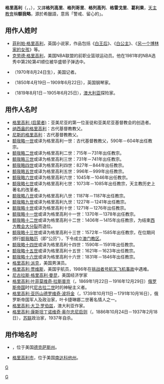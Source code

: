 '''格里高利'''（{{lang-el|Γρηγόριος}}，{{lang-la|Gregorius}}，{{lang-en|Gregory}}），又譯'''格列高里'''、'''格列哥里'''、'''格列高列'''、'''格雷戈里'''、'''葛利果'''，[[天主教會|天主教會]]稱'''额我略'''，源於希臘語{{lang|el|Γρηγόριος}}，意爲「警戒、留心的」。

==用作人姓时==
*[[菲利帕·格里高利|菲利帕·格里高利]]，英国小说家，作品包括《[[白王后|白王后]]》、《[[白公主|白公主]]》、《[[另一个博林家的女孩|另一个博林家的女孩]]》等。
*[[克劳德·格里高利|克劳德·格里高利]]，美国NBA联盟的前职业篮球运动员。他在1981年的NBA选秀中第2轮第41顺位被华盛顿子弹选中。
*{{tsl|en|David Gregory (journalist)|大卫·迈克尔·格里高利}}（1970年8月24日生），美国记者。
*{{tsl|en|Edward John Gregory|爱德华·约翰·格里高利}}（1850年4月19日－1909年6月22日），英国钢琴家。
*{{tsl|en|Augustus Charles Gregory|奥古斯图斯·查尔斯·格里高利}}（1819年8月1日－1905年6月25日），[[澳大利亚|澳大利亚]]探险家。

==用作人名时==
*[[格列高利_(启蒙者)|格里高利 (启蒙者)]]：亚美尼亚的第一位圣徒和亚美尼亚基督教会的创造者。
*[[纳西盎的格列高利|纳西盎的格里高利]]：古代基督教教父。
*[[尼斯的格里高利|尼斯的格里高利]]：古代基督教教父。
*[[额我略一世|额我略一世]]或译为格里高利一世：古代基督教教父，590年－604年出任教宗。
*[[额我略二世|额我略二世]]或译为格里高利二世：715年－731年出任教宗。
*[[额我略三世|额我略三世]]或译为格里高利三世：731年－741年出任教宗。
*[[额我略四世|额我略四世]]或译为格里高利四世：827年－844年出任教宗。
*[[额我略五世|额我略五世]]或译为格里高利五世：996年－999年出任教宗。
*[[额我略六世|额我略六世]]或译为格里高利六世：1045年－1046年出任教宗。
*[[额我略七世|额我略七世]]或译为格里高利七世：1073年－1085年出任教宗，天主教历史上著名的改革者。
*[[额我略八世|额我略八世]]或译为格里高利八世：1187年－1187年出任教宗。
*[[额我略九世|额我略九世]]或译为格里高利九世：1227年－1241年出任教宗。
*[[额我略十世|额我略十世]]或译为格里高利十世：1271年－1276年出任教宗。
*[[额我略十一世|额我略十一世]]或译为格里高利十一世：1370年－1378年出任教宗。
*[[额我略十二世|额我略十二世]]或译为格里高利十二世：1406年－1415年出任教宗，为结束[[西方教会大分裂|西方教会大分裂]]而退位。
*[[额我略十三世|额我略十三世]]或译为格里高利十三世：1572年－1585年出任教宗，在位期间颁行[[额我略历|额我略历]]（即“公历”），下令成立[[澳门教区|澳门教区]]。
*[[额我略十四世|额我略十四世]]或译为格里高利十四世：1590年－1591年出任教宗。
*[[额我略十五世|额我略十五世]]或译为格里高利十五世：1621年－1623年出任教宗。
*[[额我略十六世|额我略十六世]]或译为格里高利十六世：1831年－1846年出任教宗。
*[[格里高利·派克|格里高利·派克]]，美国男演员。
*[[格里高利·贾维斯|格里高利·贾维斯]]，美国宇航员，1986年在[[挑戰者號太空梭|挑战者号航天飞机事故]]中遇难。
*[[尼可拉斯·格里高利·曼昆|尼古拉斯·格里高利·曼昆]]，美国经济学家
*[[格里高利·叶菲莫维奇·拉斯普京|格里高利·叶菲莫维奇·拉斯普京]]（{{lang-ru|Григо́рий Ефи́мович Распу́тин}}，1869年1月22日－1916年12月29日）[[俄罗斯帝国|俄罗斯帝国]]时代[[尼古拉二世|尼古拉二世]]时的神秘主义者。
*[[格里高利·亚历山德罗维奇·波将金|格里高利·亚历山德罗维奇·波将金]]（{{lang-ru|Григо́рий Александрович Потёмкин}}，1739年10月11日－1791年10月16日），俄罗斯帝国军人及政治家，叶卡捷琳娜二世著名情人之一。
*[[格里高利·大卫·罗伯兹|格里高利·大卫·罗伯兹]]，澳大利亚作家。
*[[格里高利·康斯坦丁诺维奇·奥尔忠尼启则|格里高利·康斯坦丁诺维奇·奥尔忠尼启则]]（{{lang-ru|Григо́рий Константи́нович Орджоники́дзе}}，1886年10月24日－1937年2月18日），[[苏联|苏联]]政治家，1937年自杀。

==用作地名时==
*{{tsl|en|Gregory, Texas|格里高利市}}，位于美国[[德克萨斯州|德克萨斯州]]。
*[[格雷戈里_(南达科他州)|格里高利市]]，位于美国[[南达科他州|南达科他州]]。
{{消歧义|Ge|Cat=四字人名消歧义}}
[[Category:英语的名|G]]
[[分类:英語姓氏|G]]